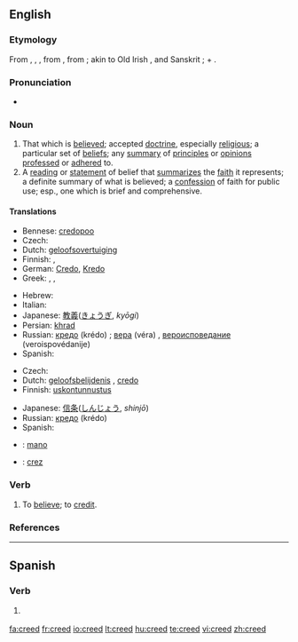 ==English==
{{wikipedia|dab=creed (disambiguation)|mul=Creed}}

===Etymology===
From {{etyl|ang}} {{term|credo|lang=ang}}, {{term|crede}}, {{etyl|ang}} {{term|creda}}, from {{etyl|la}} {{term|credo|lang=la||I believe}}, from {{term|credere||to believe}}; akin to Old Irish {{term|cretin|lang=sga||I believe}}, and Sanskrit {{term|रद्दध्मि|tr=raddadhmi|sc=Deva}}; {{term|crat||trust}} + {{term|dh||to put}}.

===Pronunciation===
* {{rhymes|iːd}}

===Noun===
{{en-noun}}

# That which is [[believe]]d; accepted [[doctrine]], especially [[religious]]; a particular set of [[belief]]s; any [[summary]] of [[principle]]s or [[opinion]]s [[profess]]ed or [[adhere]]d to.
# A [[reading]] or [[statement]] of belief that [[summarize]]s the [[faith]] it represents; a definite summary of what is believed; a [[confession]] of faith for public use; esp., one which is brief and comprehensive.

====Translations====
{{trans-top|that which is believed}}
* Bennese: [[credopoo]] {{m}}
* Czech: {{t-|cs|vyznání|n}}
* Dutch: [[geloofsovertuiging]] {{f}}
* Finnish: {{t+|fi|usko}}, {{t+|fi|uskonto}}
* German: [[Credo]], [[Kredo]] {{n}}
* Greek: {{t+|el|δόγμα|n|tr=dógma|sc=Grek}}, {{t+|el|πίστη|f|tr=pisti|sc=Grek}}, {{t+|el|πιστεύω|n|tr=pistevo|sc=Grek}}
{{trans-mid}}
* Hebrew: {{t|he|דת|alt=דָּת|tr=dat|sc=Hebr}}
* Italian: {{t-|it|credo|m}}
* Japanese: [[教義]]([[きょうぎ]], ''kyōgi'')
* Persian: [[khrad]] {{m}}
* Russian: [[кредо]] (krédo) {{n}}; [[вера]] (véra) {{f}}, [[вероисповедание]] (veroispovédanije) {{n}} {{italbrac|religion}}
* Spanish: {{t-|es|credo|m}}
{{trans-bottom}}

{{trans-top|reading or statement of belief that summarizes the faith it represents}}
* Czech: {{t-|cs|krédo|n}}
* Dutch: [[geloofsbelijdenis]] {{f}}, [[credo]] {{n}}
* Finnish: [[uskontunnustus]]
{{trans-mid}}
* Japanese: [[信条]]([[しんじょう]], ''shinjō'')
* Russian: [[кредо]] (krédo) {{n}}
* Spanish: {{t-|es|credo|m}}
{{trans-bottom}}

{{checktrans-top}}
* {{ttbc|Maori}}: [[mano]]
{{trans-mid}}
* {{ttbc|Romanian}}: [[crez]] {{n}}
{{trans-bottom}}

===Verb===
{{en-verb}}

# To [[believe]]; to [[credit]].

===References===
{{R:Webster 1913}}

----

==Spanish==

===Verb===
{{es-verb-form|creer}}

# {{Spain}} {{es-verb form of|ending=er|mood=imperative|sense=affirmative|pers=2|formal=no|number=plural|creer}}

{{esbot:conjugation}}

[[fa:creed]]
[[fr:creed]]
[[io:creed]]
[[lt:creed]]
[[hu:creed]]
[[te:creed]]
[[vi:creed]]
[[zh:creed]]
